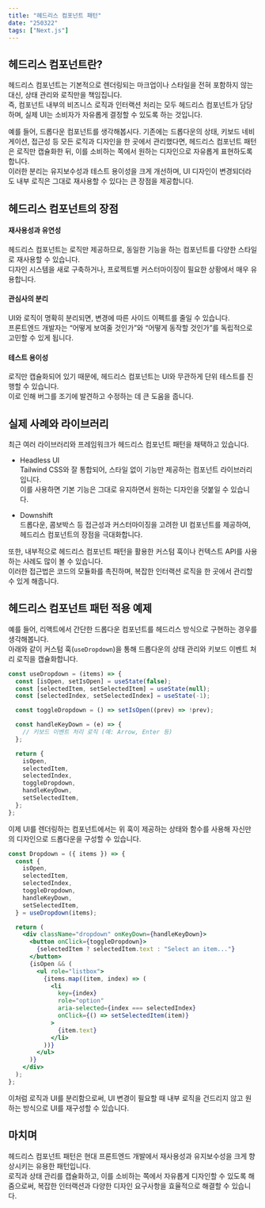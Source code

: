 ```yaml
---
title: "헤드리스 컴포넌트 패턴"
date: "250322"
tags: ["Next.js"]
---
```


## 헤드리스 컴포넌트란?

헤드리스 컴포넌트는 기본적으로 렌더링되는 마크업이나 스타일을 전혀 포함하지 않는 대신, 상태 관리와 로직만을 책임집니다.  
즉, 컴포넌트 내부의 비즈니스 로직과 인터랙션 처리는 모두 헤드리스 컴포넌트가 담당하며, 실제 UI는 소비자가 자유롭게 결정할 수 있도록 하는 것입니다.

예를 들어, 드롭다운 컴포넌트를 생각해봅시다. 기존에는 드롭다운의 상태, 키보드 네비게이션, 접근성 등 모든 로직과 디자인을 한 곳에서 관리했다면, 헤드리스 컴포넌트 패턴은 로직만 캡슐화한 뒤, 이를 소비하는 쪽에서 원하는 디자인으로 자유롭게 표현하도록 합니다.  
이러한 분리는 유지보수성과 테스트 용이성을 크게 개선하며, UI 디자인이 변경되더라도 내부 로직은 그대로 재사용할 수 있다는 큰 장점을 제공합니다.

## 헤드리스 컴포넌트의 장점

#### 재사용성과 유연성

헤드리스 컴포넌트는 로직만 제공하므로, 동일한 기능을 하는 컴포넌트를 다양한 스타일로 재사용할 수 있습니다.  
디자인 시스템을 새로 구축하거나, 프로젝트별 커스터마이징이 필요한 상황에서 매우 유용합니다.

#### 관심사의 분리

UI와 로직이 명확히 분리되면, 변경에 따른 사이드 이펙트를 줄일 수 있습니다.  
프론트엔드 개발자는 “어떻게 보여줄 것인가”와 “어떻게 동작할 것인가”를 독립적으로 고민할 수 있게 됩니다.

#### 테스트 용이성

로직만 캡슐화되어 있기 때문에, 헤드리스 컴포넌트는 UI와 무관하게 단위 테스트를 진행할 수 있습니다.  
이로 인해 버그를 조기에 발견하고 수정하는 데 큰 도움을 줍니다.

## 실제 사례와 라이브러리

최근 여러 라이브러리와 프레임워크가 헤드리스 컴포넌트 패턴을 채택하고 있습니다.

- Headless UI  
  Tailwind CSS와 잘 통합되어, 스타일 없이 기능만 제공하는 컴포넌트 라이브러리입니다.  
  이를 사용하면 기본 기능은 그대로 유지하면서 원하는 디자인을 덧붙일 수 있습니다.

- Downshift  
  드롭다운, 콤보박스 등 접근성과 커스터마이징을 고려한 UI 컴포넌트를 제공하여, 헤드리스 컴포넌트의 장점을 극대화합니다.

또한, 내부적으로 헤드리스 컴포넌트 패턴을 활용한 커스텀 훅이나 컨텍스트 API를 사용하는 사례도 많이 볼 수 있습니다.  
이러한 접근법은 코드의 모듈화를 촉진하며, 복잡한 인터랙션 로직을 한 곳에서 관리할 수 있게 해줍니다.

## 헤드리스 컴포넌트 패턴 적용 예제

예를 들어, 리액트에서 간단한 드롭다운 컴포넌트를 헤드리스 방식으로 구현하는 경우를 생각해봅니다.  
아래와 같이 커스텀 훅(`useDropdown`)을 통해 드롭다운의 상태 관리와 키보드 이벤트 처리 로직을 캡슐화합니다.

```jsx
const useDropdown = (items) => {
  const [isOpen, setIsOpen] = useState(false);
  const [selectedItem, setSelectedItem] = useState(null);
  const [selectedIndex, setSelectedIndex] = useState(-1);

  const toggleDropdown = () => setIsOpen((prev) => !prev);

  const handleKeyDown = (e) => {
    // 키보드 이벤트 처리 로직 (예: Arrow, Enter 등)
  };

  return {
    isOpen,
    selectedItem,
    selectedIndex,
    toggleDropdown,
    handleKeyDown,
    setSelectedItem,
  };
};
```

이제 UI를 렌더링하는 컴포넌트에서는 위 훅이 제공하는 상태와 함수를 사용해 자신만의 디자인으로 드롭다운을 구성할 수 있습니다.

```jsx
const Dropdown = ({ items }) => {
  const {
    isOpen,
    selectedItem,
    selectedIndex,
    toggleDropdown,
    handleKeyDown,
    setSelectedItem,
  } = useDropdown(items);

  return (
    <div className="dropdown" onKeyDown={handleKeyDown}>
      <button onClick={toggleDropdown}>
        {selectedItem ? selectedItem.text : "Select an item..."}
      </button>
      {isOpen && (
        <ul role="listbox">
          {items.map((item, index) => (
            <li
              key={index}
              role="option"
              aria-selected={index === selectedIndex}
              onClick={() => setSelectedItem(item)}
            >
              {item.text}
            </li>
          ))}
        </ul>
      )}
    </div>
  );
};
```

이처럼 로직과 UI를 분리함으로써, UI 변경이 필요할 때 내부 로직을 건드리지 않고 원하는 방식으로 UI를 재구성할 수 있습니다.

## 마치며

헤드리스 컴포넌트 패턴은 현대 프론트엔드 개발에서 재사용성과 유지보수성을 크게 향상시키는 유용한 패턴입니다.  
로직과 상태 관리를 캡슐화하고, 이를 소비하는 쪽에서 자유롭게 디자인할 수 있도록 해줌으로써, 복잡한 인터랙션과 다양한 디자인 요구사항을 효율적으로 해결할 수 있습니다.
